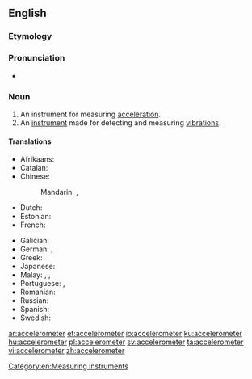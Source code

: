 ==English==
{{wikipedia}}

===Etymology===
{{suffix|accelerate|meter|lang=en}}

===Pronunciation===
* {{a|US}} {{IPA|/æk.ˌsɛl.ə.ˈrɑm.ə.tɚ/|/ɪk.ˌsɛl.ə.ˈrɑm.ə.tɚ/|lang=en}}

===Noun===
{{en-noun}}

# An instrument for measuring [[acceleration]].
# An [[instrument]] made for detecting and measuring [[vibration]]s.

====Translations====
{{trans-top|instrument for measuring acceleration}}
* Afrikaans: {{t|af|versnellingsmeter}}
* Catalan: {{t|ca|acceleròmetre|m}}
* Chinese:
*: Mandarin: {{t+|cmn|加速度計|sc=Hani}}, {{t+|cmn|加速度计|tr=jiāsùdùjì|sc=Hani}}
* Dutch: {{t|nl|versnellingsmeter|m}}
* Estonian: {{t|et|kiirendusandur}}
* French: {{t+|fr|accéléromètre}}
{{trans-mid}}
* Galician: {{t|gl|acelerómetro|m}}
* German: {{t|de|Beschleunigungssensor|m}}, {{t|de|Beschleunigungsmesser|m}}
* Greek: {{t|el|επιταχυνσιόμετρο|n|sc=Grek}}
* Japanese: {{t|ja|加速度計|tr=かそくどけい, kasokudokei|sc=Jpan}}
* Malay: {{t|ms|jangka pecut}}, {{t|ms|meter pecut}}, {{t|ms|akselerometer}}
* Portuguese: {{t|pt|acelerómetro|m}} {{qualifier|Portugal}}, {{t|pt|acelerômetro|m}} {{qualifier|Brazil}}
* Romanian: {{t+|ro|accelerometru|n}}
* Russian: {{t+|ru|акселеро́метр|m|sc=Cyrl}}
* Spanish: {{t+|es|acelerómetro|m}}
* Swedish: {{t+|sv|accelerometer|c}}
{{trans-bottom}}

[[Category:en:Measuring instruments]]

[[ar:accelerometer]]
[[et:accelerometer]]
[[io:accelerometer]]
[[ku:accelerometer]]
[[hu:accelerometer]]
[[pl:accelerometer]]
[[sv:accelerometer]]
[[ta:accelerometer]]
[[vi:accelerometer]]
[[zh:accelerometer]]